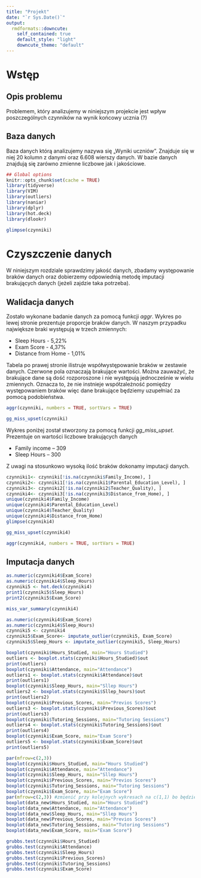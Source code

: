 ```yaml
---
title: "Projekt"
date: "`r Sys.Date()`"
output:
  rmdformats::downcute:
    self_contained: true
    default_style: "light"
    downcute_theme: "default"
---
```


# Wstęp

## Opis problemu

Problemem, który analizujemy w niniejszym projekcie jest wpływ poszczególnych czynników na wynik końcowy ucznia (?)

## Baza danych

Baza danych którą analizujemy nazywa się „Wyniki uczniów”. Znajduje się w niej 20 kolumn z danymi oraz 6.608 wierszy danych. W bazie danych znajdują się zarówno zmienne liczbowe jak i jakościowe.

```r
## Global options
knitr::opts_chunk$set(cache = TRUE)
library(tidyverse)
library(VIM)
library(outliers)
library(naniar)
library(dplyr)
library(hot.deck)
library(dlookr)
```

```r
glimpse(czynniki)
```

# Czyszczenie danych

W niniejszym rozdziale sprawdzimy jakość danych, zbadamy występowanie braków danych oraz dobierzemy odpowiednią metodę imputacji brakujących danych (jeżeli zajdzie taka potrzeba).

## Walidacja danych

Zostało wykonane badanie danych za pomocą funkcji *aggr*. Wykres po lewej stronie prezentuje proporcje braków danych. W naszym przypadku największe braki występują w trzech zmiennych:

-   Sleep Hours - 5,22%
-   Exam Score - 4,37%
-   Distance from Home - 1,01%

Tabela po prawej stronie ilistruje współwystępowanie braków w zestawie danych. Czerwone pola oznaczają brakujące wartości. Można zauważyć, że brakujące dane są dość rozporoszone i nie występują jednocześnie w wielu zmiennych. Oznacza to, że nie instnieje współzależność pomiędzy występowaniem braków więc dane brakujące będziemy uzupełniać za pomocą podobieństwa.

```r
aggr(czynniki, numbers = TRUE, sortVars = TRUE)
```

```r
gg_miss_upset(czynniki)
```

Wykres poniżej został stworzony za pomocą funkcji *gg_miss_upset*. Prezentuje on wartości liczbowe brakujących danych

-   Family income – 309
-   Sleep Hours – 300

Z uwagi na stosunkowo wysoką ilość braków dokonamy imputacji danych.

```r
czynniki1<- czynniki[!is.na(czynniki$Family_Income), ]
czynniki2<- czynniki1[!is.na(czynniki1$Parental_Education_Level), ]
czynniki3<- czynniki2[!is.na(czynniki2$Teacher_Quality), ]
czynniki4<- czynniki3[!is.na(czynniki3$Distance_from_Home), ]
unique(czynniki4$Family_Income)
unique(czynniki4$Parental_Education_Level)
unique(czynniki4$Teacher_Quality)
unique(czynniki4$Distance_from_Home)
glimpse(czynniki4)
```

```r
gg_miss_upset(czynniki4)
```

```r
aggr(czynniki4, numbers = TRUE, sortVars = TRUE)
```

## Imputacja danych

```r
as.numeric(czynniki4$Exam_Score)
as.numeric(czynniki4$Sleep_Hours)
czynniki5 <- hot.deck(czynniki4)
print1(czynniki5$Sleep_Hours)
print2(czynniki5$Exam_Score)
```

```r
miss_var_summary(czynniki4)
```

```r
as.numeric(czynniki4$Exam_Score)
as.numeric(czynniki4$Sleep_Hours)
czynniki5 <- czynniki4
czynniki5$Exam_Score<- imputate_outlier(czynniki5, Exam_Score)
czynniki5$Sleep_Hours <- imputate_outlier(czynniki5, Sleep_Hours)
```

```r
boxplot(czynniki$Hours_Studied, main="Hours Studied") 
outliers <- boxplot.stats(czynniki$Hours_Studied)$out 
print(outliers)
boxplot(czynniki$Attendance, main="Attendance")
outliers1 <- boxplot.stats(czynniki$Attendance)$out 
print(outliers1)
boxplot(czynniki$Sleep_Hours, main="Sllep Hours")
outliers2 <- boxplot.stats(czynniki$Sllep_hours)$out 
print(outliers2)
boxplot(czynniki$Previous_Scores, main="Previos Scores")
outliers3 <- boxplot.stats(czynniki$Previous_Scores)$out 
print(outliers3)
boxplot(czynniki$Tutoring_Sessions, main="Tutoring Sessions")
outliers4 <- boxplot.stats(czynniki$Tutoring_Sessions)$out 
print(outliers4)
boxplot(czynniki$Exam_Score, main="Exam Score")
outliers5 <- boxplot.stats(czynniki$Exam_Score)$out 
print(outliers5)
```

```r
par(mfrow=c(2,3))
boxplot(czynniki$Hours_Studied, main="Hours Studied") 
boxplot(czynniki$Attendance, main="Attendance")
boxplot(czynniki$Sleep_Hours, main="Sllep Hours")
boxplot(czynniki$Previous_Scores, main="Previos Scores")
boxplot(czynniki$Tutoring_Sessions, main="Tutoring Sessions")
boxplot(czynniki$Exam_Score, main="Exam Score")
par(mfrow=c(2,3)) #zmienić przy kolejnych wykresach na c(1,1) bo będzie pamiętać i tworzyć wykresy w blokach 6- wykresowych
boxplot(data_new$Hours_Studied, main="Hours Studied") 
boxplot(data_new$Attendance, main="Attendance")
boxplot(data_new$Sleep_Hours, main="Sllep Hours")
boxplot(data_new$Previous_Scores, main="Previos Scores")
boxplot(data_new$Tutoring_Sessions, main="Tutoring Sessions")
boxplot(data_new$Exam_Score, main="Exam Score")

```

```r
grubbs.test(czynniki$Hours_Studied)
grubbs.test(czynniki$Attendance)
grubbs.test(czynniki$Sleep_Hours)
grubbs.test(czynniki$Previous_Scores)
grubbs.test(czynniki$Tutoring_Sessions)
grubbs.test(czynniki$Exam_Score)
```
